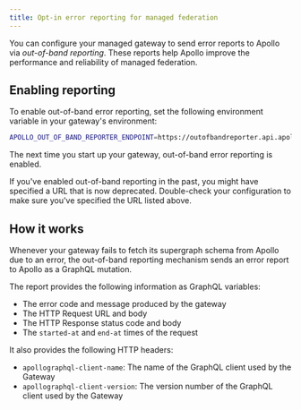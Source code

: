 ```yaml
---
title: Opt-in error reporting for managed federation
---
```


You can configure your managed gateway to send error reports to Apollo via _out-of-band reporting_. These reports help Apollo improve the performance and reliability of managed federation.

## Enabling reporting

To enable out-of-band error reporting, set the following environment variable in your gateway's environment:

```bash
APOLLO_OUT_OF_BAND_REPORTER_ENDPOINT=https://outofbandreporter.api.apollographql.com
```

The next time you start up your gateway, out-of-band error reporting is enabled.

<Note>

If you've enabled out-of-band reporting in the past, you might have specified a URL that is now deprecated. Double-check your configuration to make sure you've specified the URL listed above.

</Note>

## How it works

Whenever your gateway fails to fetch its supergraph schema from Apollo due to an error, the out-of-band reporting mechanism sends an error report to Apollo as a GraphQL mutation.

The report provides the following information as GraphQL variables:

* The error code and message produced by the gateway
* The HTTP Request URL and body
* The HTTP Response status code and body
* The `started-at` and `end-at` times of the request

It also provides the following HTTP headers:

* `apollographql-client-name`: The name of the GraphQL client used by the Gateway
* `apollographql-client-version`: The version number of the GraphQL client used by the Gateway
